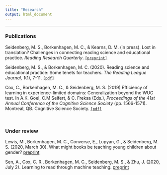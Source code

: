 ```yaml
---
title: "Research"
output: html_document
---
```

-------------------
### **Publications**
Seidenberg, M. S., Borkenhagen, M. C., & Kearns, D. M. (in press). Lost in translation? Challenges in connecting reading science and educational practice. _Reading Research Quarterly_. [`[preprint]`](https://psyarxiv.com/sq4fr/)

Seidenberg, M. S., & Borkenhagen, M. C. (2020). Reading science and educational practice: Some tenets for teachers. _The Reading League Journal, 1_(1), 7-11. [`[pdf]`](./data/seidenberg_etal_2020_rlj.pdf)

Cox, C., Borkenhagen, M. C., & Seidenberg, M. S. (2019) Efficiency of learning in experience-limited domains: Generalization beyond the WUG test. In A.K. Goel, C.M Seifert, & C. Freksa (Eds.), _Proceedings of the 41st Annual Conference of the Cognitive Science Society_ (pp. 1566-1571). Montreal, QB. Cognitive Science Society. [`[pdf]`](https://cogsci.mindmodeling.org/2019/papers/0281/0281.pdf)

<br>

### **Under review**
Lewis, M., Borkenhagen, M. C., Converse, E., Lupyan, G., & Seidenberg, M. S. (2020, March 30). What might books be teaching young children about gender? [preprint](https://psyarxiv.com/ntgfe/)

Sen, A., Cox, C. R., Borkenhagen, M. C., Seidenberg, M. S., & Zhu, J. (2020, July 2). Learning to read through machine teaching. [preprint](https://arxiv.org/pdf/2006.16470.pdf)
